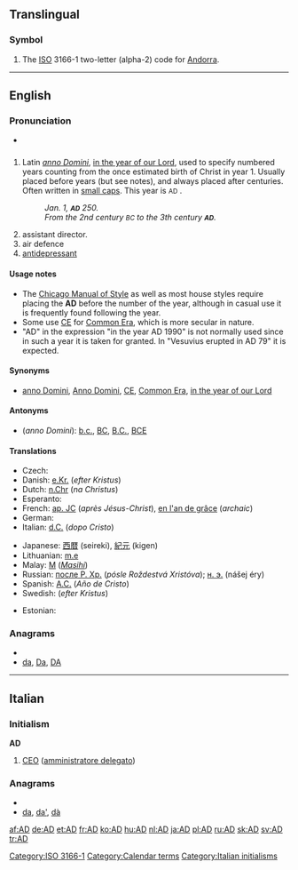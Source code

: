 {{also|Appendix:Variations of "ad"}}
==Translingual==

===Symbol===
{{infl|mul|symbol}}

# The [[ISO]] 3166-1 two-letter (alpha-2) code for [[Andorra]].

[[Category:ISO 3166-1]]

----

==English==

===Pronunciation===
* {{audio|En-us-AD.ogg|audio (US)}}

==={{initialism}}===
{{infl|en|initialism|head=AD or A.D.}}

# Latin ''[[anno Domini]]'', [[in the year of our Lord]], used to specify numbered years counting from the once estimated birth of Christ in year 1. Usually placed before years (but see notes), and always placed after centuries. Often written in [[small caps]]. This year is <small>AD</small> {{CURRENTYEAR}}.
#: ''Jan. 1, '''<small>AD</small>''' 250.''
#: ''From the 2nd century <small>BC</small> to the 3th century '''<small>AD</small>'''.''
# assistant director.
# air defence
# [[antidepressant]]

====Usage notes====
* The [[w:Chicago Manual of Style|Chicago Manual of Style]] as well as most house styles require placing the '''AD''' before the number of the year, although in casual use it is frequently found following the year.
* Some use [[CE]] for [[Common Era]], which is more secular in nature.
* "AD" in the expression "in the year AD 1990" is not normally used since in such a year it is taken for granted. In "Vesuvius erupted in AD 79" it is expected.

====Synonyms====
* {{sense|anno Domini}} [[anno Domini]], [[Anno Domini]], [[CE]], [[Common Era]], [[in the year of our Lord]]

====Antonyms====
* (''anno Domini''): [[b.c.]], [[BC]], [[B.C.]], [[BCE]]

====Translations====
{{trans-top|anno Domini}}
* Czech: {{t|cs|A. D.}}
* Danish: [[e.Kr.]] (''efter Kristus'')
* Dutch: [[n.Chr]] (''na Christus'')
* Esperanto: {{t-|eo|p.K.|xs=Esperanto}}
* French: [[ap. JC]] (''après Jésus-Christ''), [[en l'an de grâce]] (''archaic'')
* German: {{t|de|n. Chr.}}
* Italian: [[d.C.]] (''dopo Cristo'')
{{trans-mid}}
* Japanese: [[西暦]] (seireki), [[紀元]] (kigen)
* Lithuanian: [[m.e]] {{f}}
* Malay: [[M]] (''[[Masihi]]'')
* Russian: [[после Р. Хр.]] (''pósle Roždestvá Xristóva''); [[н. э.]] (nášej éry)
* Spanish: [[A.C.]] (''Año de Cristo'')
* Swedish: {{t|sv|e.Kr.}} (''efter Kristus'')
{{trans-bottom}}

{{trans-top|air defence}}
* Estonian: {{t|et|õhukaitse}}
{{trans-mid}}
{{trans-bottom}}

===Anagrams===
* {{alphagram|ad}}
* [[da#English|da]], [[Da#English|Da]], [[DA#English|DA]]

----

==Italian==

===Initialism===
'''AD'''

# [[CEO]] ([[amministratore delegato]])

===Anagrams===
* {{alphagram|ad}}
* [[da#Italian|da]], [[da'#Italian|da']], [[dà#Italian|dà]]

[[Category:Calendar terms]]
[[Category:Italian initialisms]]

[[af:AD]]
[[de:AD]]
[[et:AD]]
[[fr:AD]]
[[ko:AD]]
[[hu:AD]]
[[nl:AD]]
[[ja:AD]]
[[pl:AD]]
[[ru:AD]]
[[sk:AD]]
[[sv:AD]]
[[tr:AD]]